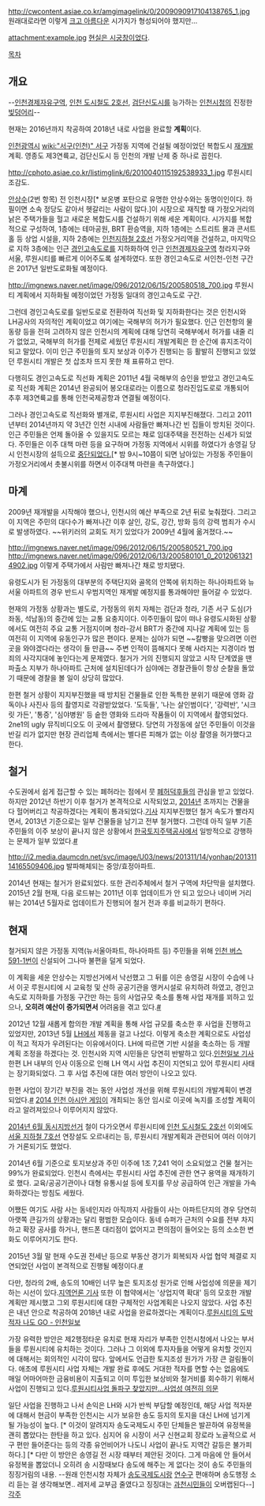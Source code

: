 http://cwcontent.asiae.co.kr/amgimagelink/0/2009090917104138765_1.jpg
원래대로라면 이렇게 [[크고 아름다운]] 시가지가 형성되어야 했지만...

attachment:example.jpg
[[현실은 시궁창]]이었다.

[[목차]]
== 개요 ==
--[[인천경제자유구역]], [[인천 도시철도 2호선]], [[검단신도시]]를 능가하는 [[인천광역시|인천시청]]의 진정한 [[인천광역시/재정|빚덩어리]]--

현재는 2016년까지 착공하여 2018년 내로 사업을 완료할 '''계획'''이다.

[[인천광역시]] [[wiki:"서구(인천)" 서구]] 가정동 지역에 건설될 예정이었던 복합도시 [[재개발]] 계획. 영종도 제3연륙교, 검단신도시 등 인천의 개발 난제 중 하나로 꼽힌다.

http://cphoto.asiae.co.kr/listimglink/6/2010040115192538933_1.jpg
루원시티 조감도.

[[안상수]](2번 항목) 전 인천시장[* 보온병 포탄으로 유명한 안상수와는 동명이인이다. 하필이면 소속 정당도 같아서 헷갈리는 사람이 많다.]이 시장으로 재직할 때 가정오거리의 낡은 주택가들을 헐고 새로운 복합도시를 건설하기 위해 세운 계획이다. 시가지를 복합적으로 구성하여, 1층에는 테마공원, BRT 환승역을, 지하 1층에는 스트리트 몰과 콘서트홀 등 상업 시설을, 지하 2층에는 [[인천지하철 2호선]] 가정오거리역을 건설하고, 마지막으로 지하 3층에는 인근 [[경인고속도로]]를 지하화하여 인근 [[인천경제자유구역]] 청라지구와 서울, 루원시티를 빠르게 이어주도록 설계하였다. 또한 경인고속도로 서인천-인천 구간은 2017년 일반도로화될 예정이다.

http://imgnews.naver.net/image/096/2012/06/15/200580518_700.jpg
루원시티 계획에서 지하화될 예정이었던 가정동 일대의 경인고속도로 구간.

그런데 경인고속도로를 일반도로로 전환하여 직선화 및 지하화한다는 것은 인천시와 LH공사의 자의적인 계획이었고 여기에는 국해부의 허가가 필요했다. 인근 인천항의 물동량 등을 전혀 고려하지 않은 인천시의 계획에 대해 당연히 국해부에서 허가를 내줄 리가 없었고, 국해부의 허가를 전제로 세웠던 루원시티 개발계획은 한 순간에 휴지조각이 되고 말았다. 이미 인근 주민들의 토지 보상과 이주가 진행되는 등 활발히 진행되고 있었던 루원시티 개발은 첫 삽조차 뜨지 못한 채 표류하고 만다.

다행히도 경인고속도로 직선화 계획은 2011년 4월 국해부의 승인을 받았고 경인고속도로 직선화 계획은 2014년 완공되어 봉오대로라는 이름으로 청라진입도로로 개통되어 추후 제3연륙교를 통해 인천국제공항과 연결될 예정이다.

그러나 경인고속도로 직선화와 별개로, 루원시티 사업은 지지부진해졌다. 그리고 2011년부터 2014년까지 약 3년간 인천 시내에 사람들만 빠져나간 빈 집들이 방치된 것이다. 인근 주민들은 언제 돌아올 수 있을지도 모르는 채로 임대주택을 전전하는 신세가 되었다. 주민들은 이주 대책 마련 등을 요구하며 가정동 지역에서 시위를 하였다가 송영길 당시 인천시장의 설득으로 [http://news.naver.com/main/read.nhn?mode=LSD&mid=sec&sid1=102&oid=001&aid=0005733228시위는 중단되었다.][* 밤 9시~10쯤이 되면 남아있는 가정동 주민들이 가정오거리에서 촛불시위를 하면서 이주대책 마련을 촉구하였다.]

== 마계 ==
2009년 재개발을 시작해야 했으나, 인천시의 예산 부족으로 2년 뒤로 늦춰졌다. 그리고 이 지역은 주민의 대다수가 빠져나간 이후 살인, 강도, 강간, 방화 등의 강력 범죄가 수시로 발생하였다. ~~위키러의 교회도 저기 있었다가 2009년 4월에 옮겨졌다.~~

http://imgnews.naver.net/image/096/2012/06/15/200580521_700.jpg 
http://imgnews.naver.net/image/096/2012/06/13/200580101_0_20120613214902.jpg
이렇게 주택가에서 사람만 빠져나간 채로 방치됐다.

유령도시가 된 가정동의 대부분의 주택단지와 골목의 안쪽에 위치하는 하나아파트와 뉴서울 아파트의 경우 반드시 우범지역인 재계발 예정지를 통과해야만 들어갈 수 있었다.

현재의 가정동 상황과는 별도로, 가정동의 위치 자체는 검단과 청라, 기존 서구 도심(가좌동, 석남동)의 중간에 있는 교통 요충지이다. 이주민들이 많이 떠나 유령도시화된 상황에서도 여전히 주요 교통 거점지이며 청라-강서 BRT가 중간에 지나갈 계획에 있는 등 여전히 이 지역에 유동인구가 많은 편이다. 문제는 심야가 되면 ~~칼빵을 맞으려면 이런 곳을 와야겠다라는 생각이 들 만큼~~ 주변 인적이 뜸해지다 못해 사라지는 지경이라 범죄의 사각지대에 놓인다는게 문제였다. 철거가 거의 진행되지 않았고 시작 단계였을 땐 파출소 지부가 하나아파트 근처에 설치된데다가 심야에는 경찰관들이 항상 순찰을 돌았기 때문에 경찰을 볼 일이 상당히 많았다.

한편 철거 상황이 지지부진했을 때 방치된 건물들로 인한 독특한 분위기 때문에 영화 감독이나 사진사 등의 촬영지로 각광받았었다. '도둑들', '나는 살인범이다', '강력반', '시크릿 가든', '통증', '심야병원' 등 숱한 영화와 드라마 작품들이 이 지역에서 촬영되었다. 2ne1의 ugly 뮤직비디오도 이 곳에서 촬영됐다. 당연히 가정동에 살던 주민들이 이것을 반길 리가 없지만 현장 관리업체 측에서는 별다른 피해가 없는 이상 촬영을 허가했다고 한다.

== 철거 ==
수도권에서 쉽게 접근할 수 있는 폐허라는 점에서 뭇 [[폐허덕후]]들의 관심을 받고 있었다. 하지만 2012년 하반기 이후 철거가 본격적으로 시작되었고, [[2014년]] 초까지는 건물을 다 헐어버리고 착공하겠다는 계획이 통과되었다.[http://www.siminilbo.co.kr/main/list.html?bmain=view&num=312782 기사] 지지부진했던 철거 속도가 빨라지면서, 2013년 기준으로는 일부 건물들을 남기고 전부 철거했다. 그런데 아직 일부 기존 주민들의 이주 보상이 끝나지 않은 상황에서 [[한국토지주택공사]]에서 일방적으로 강행하는 문제가 일부 있었다.[http://www.kyeongin.com/news/articleView.html?idxno=711149 #]

http://i2.media.daumcdn.net/svc/image/U03/news/201311/14/yonhap/20131114165509406.jpg
발파해체되는 중앙/효정아파트.

2014년 현재는 철거가 완료되었다. 또한 관리주체에서 철거 구역에 차단막을 설치했다. 2015년 2월 현재, 다음 로드뷰는 2011년 이후 업데이트가 안 되고 있으나 네이버 거리뷰는 2014년 5월자로 업데이트가 진행되어 철거 전과 후를 비교하기 편하다.

== 현재 ==
철거되지 않은 가정동 지역(뉴서울아파트, 하나아파트 등) 주민들을 위해 [[인천 버스 591-1]]번이 신설되어 그나마 불편을 덜게 되었다.

이 계획을 세운 안상수는 지방선거에서 낙선했고 그 뒤를 이은 송영길 시장이 수습에 나서 이곳 루원시티에 시 교육청 및 산하 공공기관을 앵커시설로 유치하려 하였고, 경인고속도로 지하화를 가정동 구간만 하는 등의 사업규모 축소를 통해 사업 재개를 꾀하고 있으나, '''오히려 예산이 증가되면서''' 어려움을 겪고 있다.[http://news.naver.com/main/read.nhn?mode=LSD&mid=sec&sid1=102&oid=001&aid=0005733228 #]

2012년 12월 새롭게 합의한 개발 계획을 통해 사업 규모를 축소한 후 사업을 진행하고 있었지만, 2013년 5월 [[LH]]에서 제동을 걸고 나섰다. 이렇게 축소한 계획으로도 사업성이 적고 적자가 우려된다는 이유에서이다. LH에 따르면 기반 시설을 축소하는 등 개발 계획 조정을 하겠다는 것. 인천시와 지역 시민들은 당연히 반발하고 있다.[http://news.itimes.co.kr/news/articleView.html?idxno=486019 인천일보 기사] 한편 LH 내부의 인사 이동으로 인해 LH 역시 사업 추진이 지연되고 있어 루원시티 사태는 장기화되었다. 그 후 사업 추진에 대한 여러 방안이 나오고 있다.

한편 사업이 장기간 부진을 겪는 동안 사업성 개선을 위해 루원시티의 개발계획이 변경되었다.[http://news.naver.com/main/read.nhn?mode=LSD&mid=sec&sid1=102&oid=001&aid=0006038252 #] [[2014 인천 아시안 게임]]이 개최되는 동안 임시로 이곳에 녹지를 조성할 계획이라고 알려져있으나 이루어지지 않았다.

[[제6회 전국동시지방선거|2014년 6월 동시지방선거]] 철이 다가오면서 루원시티에 [[인천 도시철도 2호선]] 이외에도 [[서울 지하철 7호선]] 연장설도 오르내리는 등, 루원시티 개발계획과 관련되어 여러 이야기가 거론되기도 했었다.

2014년 6월 기준으로 토지보상과 주민 이주에 1조 7,241 억이 소요되었고 건물 철거는 99%가 완료되었다. 인천시 측에서는 루원시티 사업 추진에 관한 연구 용역을 재개하기로 했다. 교육/공공기관이나 대형 유통시설 등에 토지를 무상 공급하여 인근 개발을 가속화하겠다는 방침도 세웠다.

어쨌든 여기도 사람 사는 동네인지라 아직까지 사람들이 사는 아파트단지의 경우 당연히 아랫쪽 큰길가의 상황과는 달리 평범한 모습이다. 동네 슈퍼가 근처의 수요를 전부 차지하고 확장 공사를 하거나, 핸드폰 대리점이 없어지고 편의점이 들어오는 등의 소소한 변화도 이루어지기도 한다.

2015년 3월 말 현재 수도권 전세난 등으로 부동산 경기가 회복되자 사업 협약 체결로 지연되었던 사업이 본격적으로 진행될 예정이다.[http://www.kihoilbo.co.kr/news/articleView.html?idxno=600496 #]

다만, 청라의 2배, 송도의 10배인 너무 높은 토지조성 원가로 인해 사업성에 의문을 제기하는 시선이 있다.[http://www.joongboo.com/news/articleView.html?idxno=980708 지역언론 기사] 또한 이 협약에서는 '상업지역 확대' 등의 모호한 개발계획만 제시했고 그외 루원시티에 대한 구체적인 사업계획은 나오지 않았다. 사업 추진은 내년 안으로 착공하여 2018년 내로 사업을 완료하겠다는 계획이다.[http://www.incheonilbo.com/?mod=news&act=articleView&idxno=567290 루원시티의 도박 적자 나도 GO - 인천일보]

가장 유력한 방안은 제2행정타운 유치로 현재 자리가 부족한 인천시청에서 나오는 부서들을 루원시티에 유치하는 것이다. 그러나 그 이외에 투자자들을 어떻게 유치할 것인지에 대해서는 회의적인 시각이 많다. 앞에서도 언급한 토지조성 원가가 가장 큰 걸림돌이다. 애초에 루원시티 사업 자체는 개발 완료 후에도 거대한 적자를 면할 수는 없음에도 매일 어마어마한 금융비용이 지출되고 이미 투입한 보상비와 철거비를 회수하기 위해서 사업이 진행되고 있다.[http://www.m-i.kr/news/articleView.html?idxno=160395 루원시티사업 돌파구 찾았지만…사업성 여전히 의문]

일단 사업을 진행하고 나서 손익은 LH와 시가 반씩 부담할 예정인데, 해당 사업 적자분에 대해서 현금이 부족한 인천시는 시가 보유한 송도 등지의 토지을 대신 LH에 넘기게 될 가능성이 높다. [* 이것이 알려지자 송도국제도시 주민 단체들은 발끈하여 유정복을 괜히 뽑았다는 한탄을 하고 있다. 심지어 유 시장이 서구 신현교회 장로라 노골적으로 서구 편만 들어준다는 등의 각종 유언비어가 나도니 사업이 끝나도 지역간 갈등은 불가피하다.] [* 다만 이 방안은 송영길 전 시장 때부터 제안된 것이다. 그게 마음에 안 들어서 유정복을 뽑았더니 오히려 송 시장때보다 송도에 해주는 게 없다는 것이 송도 주민들의 징징거림의 내용. --원래 인천시청 자체가 [[송도국제도시]]랑 [[연수구]] 편애하며 송도행정 소리 듣는 걸 생각해보면.. 레저세 교부금 줄였다고 징징대는 [[과천시]]민들이 오버랩된다--]
[[각주]]
